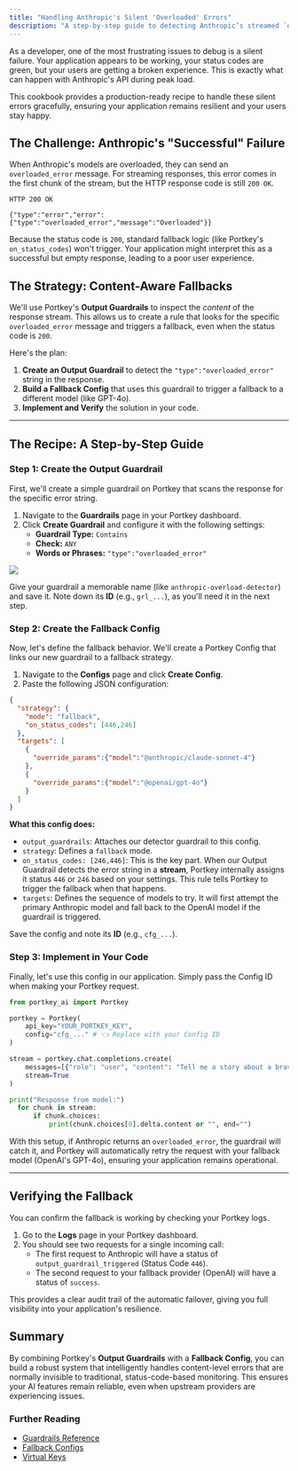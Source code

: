 ```yaml
---
title: "Handling Anthropic's Silent 'Overloaded' Errors"
description: "A step-by-step guide to detecting Anthropic’s streamed `overloaded_error` and building a resilient, automatic fallback to another model using Portkey."
---
```



As a developer, one of the most frustrating issues to debug is a silent failure. Your application appears to be working, your status codes are green, but your users are getting a broken experience. This is exactly what can happen with Anthropic's API during peak load.

This cookbook provides a production-ready recipe to handle these silent errors gracefully, ensuring your application remains resilient and your users stay happy.

## The Challenge: Anthropic's "Successful" Failure

When Anthropic's models are overloaded, they can send an `overloaded_error` message. For streaming responses, this error comes in the first chunk of the stream, but the HTTP response code is still `200 OK`.

```text Anthropic overloaded_error response
HTTP 200 OK

{"type":"error","error":{"type":"overloaded_error","message":"Overloaded"}}
```

Because the status code is `200`, standard fallback logic (like Portkey's `on_status_codes`) won't trigger. Your application might interpret this as a successful but empty response, leading to a poor user experience.

## The Strategy: Content-Aware Fallbacks

We'll use Portkey's **Output Guardrails** to inspect the *content* of the response stream. This allows us to create a rule that looks for the specific `overloaded_error` message and triggers a fallback, even when the status code is `200`.

Here's the plan:
1.  **Create an Output Guardrail** to detect the `"type":"overloaded_error"` string in the response.
2.  **Build a Fallback Config** that uses this guardrail to trigger a fallback to a different model (like GPT-4o).
3.  **Implement and Verify** the solution in your code.

---

## The Recipe: A Step-by-Step Guide

### Step 1: Create the Output Guardrail

First, we'll create a simple guardrail on Portkey that scans the response for the specific error string.

1.  Navigate to the **Guardrails** page in your Portkey dashboard.
2.  Click **Create Guardrail** and configure it with the following settings:
    *   **Guardrail Type:** `Contains`
    *   **Check:** `ANY`
    *   **Words or Phrases:** `"type":"overloaded_error"`

<Frame caption="Configuring the 'Contains' Output Guardrail in Portkey">
	<img src="/images/guides/anthropic-errors/full.png" />
</Frame>

Give your guardrail a memorable name (like `anthropic-overload-detector`) and save it. Note down its **ID** (e.g., `grl_...`), as you'll need it in the next step.

### Step 2: Create the Fallback Config

Now, let's define the fallback behavior. We'll create a Portkey Config that links our new guardrail to a fallback strategy.

1.  Navigate to the **Configs** page and click **Create Config**.
2.  Paste the following JSON configuration:

```json Fallback Config
{
  "strategy": {
    "mode": "fallback",
    "on_status_codes": [446,246]
  },
  "targets": [
    {
      "override_params":{"model":"@anthropic/claude-sonnet-4"}
    },
    {
      "override_params":{"model":"@openai/gpt-4o"}
    }
  ]
}
```

**What this config does:**
*   `output_guardrails`: Attaches our detector guardrail to this config.
*   `strategy`: Defines a `fallback` mode.
*   `on_status_codes: [246,446]`: This is the key part. When our Output Guardrail detects the error string in a **stream**, Portkey internally assigns it status `446` or `246` based on your settings. This rule tells Portkey to trigger the fallback when that happens.
*   `targets`: Defines the sequence of models to try. It will first attempt the primary Anthropic model and fall back to the OpenAI model if the guardrail is triggered.

Save the config and note its **ID** (e.g., `cfg_...`).

### Step 3: Implement in Your Code

Finally, let's use this config in our application. Simply pass the Config ID when making your Portkey request.

```python 
from portkey_ai import Portkey

portkey = Portkey(
    api_key="YOUR_PORTKEY_KEY",
    config="cfg_..." # 👈 Replace with your Config ID
)

stream = portkey.chat.completions.create(
    messages=[{"role": "user", "content": "Tell me a story about a brave robot."}],
    stream=True
)

print("Response from model:")
  for chunk in stream:
      if chunk.choices:
          print(chunk.choices[0].delta.content or "", end="")
```

With this setup, if Anthropic returns an `overloaded_error`, the guardrail will catch it, and Portkey will automatically retry the request with your fallback model (OpenAI's GPT-4o), ensuring your application remains operational.

---

## Verifying the Fallback

You can confirm the fallback is working by checking your Portkey logs.

1.  Go to the **Logs** page in your Portkey dashboard.
2.  You should see two requests for a single incoming call:
    *   The first request to Anthropic will have a status of `output_guardrail_triggered` (Status Code `446`).
    *   The second request to your fallback provider (OpenAI) will have a status of `success`.

This provides a clear audit trail of the automatic failover, giving you full visibility into your application's resilience.

## Summary

By combining Portkey's **Output Guardrails** with a **Fallback Config**, you can build a robust system that intelligently handles content-level errors that are normally invisible to traditional, status-code-based monitoring. This ensures your AI features remain reliable, even when upstream providers are experiencing issues.

### Further Reading

*   [Guardrails Reference](https://portkey.ai/docs/product/ai-gateway/guardrails-intro)
*   [Fallback Configs](https://portkey.ai/docs/product/ai-gateway/fallbacks)
*   [Virtual Keys](https://portkey.ai/docs/product/ai-gateway/virtual-keys)
